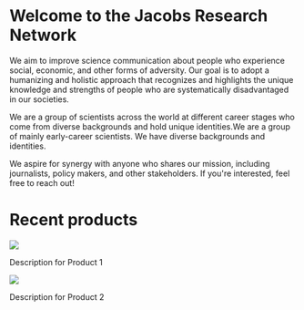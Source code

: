 # Welcome to the Jacobs Research Network

We aim to improve science communication about people who experience social, economic, and other forms of adversity. Our goal is to adopt a humanizing and holistic approach that recognizes and highlights the unique knowledge and strengths of people who are systematically disadvantaged in our societies.

We are a group of scientists across the world at different career stages who come from diverse backgrounds and hold unique identities.We are a group of mainly early-career scientists. We have diverse backgrounds and identities.

We aspire for synergy with anyone who shares our mission, including journalists, policy makers, and other stakeholders. If you\'re interested, feel free to reach out!

# Recent products

::: product-box
![](img/project1.jpg)

::: overlay-text
Description for Product 1
:::
:::

::: product-box
![](img/project2.jpg)

::: overlay-text
Description for Product 2
:::
:::
